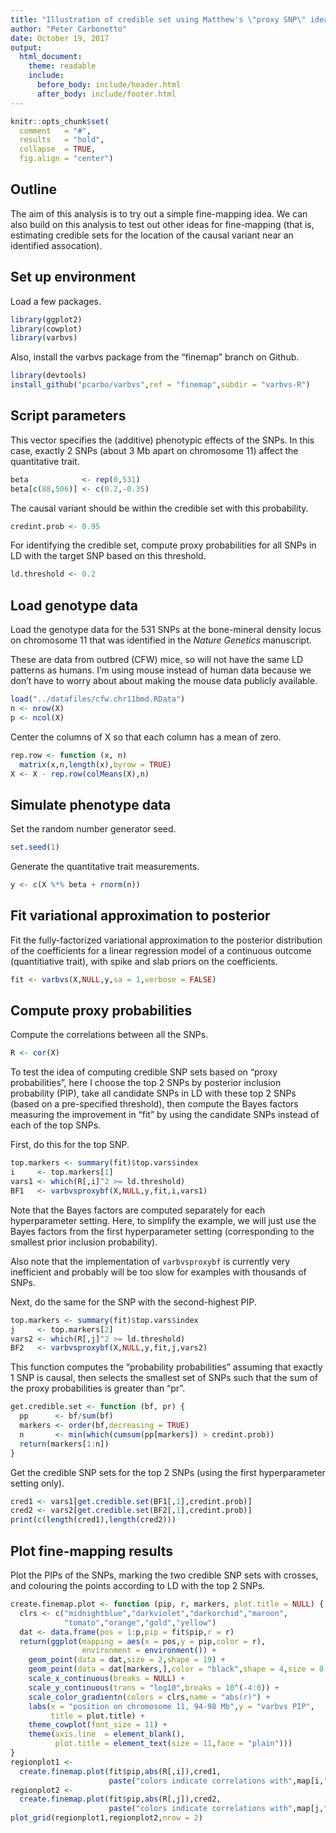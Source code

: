 ```yaml
---
title: "Illustration of credible set using Matthew's \"proxy SNP\" idea"
author: "Peter Carbonetto"
date: October 19, 2017
output:
  html_document:
    theme: readable
    include:
      before_body: include/header.html
      after_body: include/footer.html
---
```


```r
knitr::opts_chunk$set(
  comment   = "#",
  results   = "hold",
  collapse  = TRUE,
  fig.align = "center")
```

## Outline

The aim of this analysis is to try out a simple fine-mapping idea.  We
can also build on this analysis to test out other ideas for
fine-mapping (that is, estimating credible sets for the location of
the causal variant near an identified assocation).

## Set up environment

Load a few packages.

```r
library(ggplot2)
library(cowplot)
library(varbvs)
```

Also, install the varbvs package from the "finemap" branch on Github.

```r
library(devtools)
install_github("pcarbo/varbvs",ref = "finemap",subdir = "varbvs-R")
```

## Script parameters

This vector specifies the (additive) phenotypic effects of the
SNPs. In this case, exactly 2 SNPs (about 3 Mb apart on chromosome
11) affect the quantitative trait.

```r
beta            <- rep(0,531)
beta[c(88,506)] <- c(0.2,-0.35)
```

The causal variant should be within the credible set with this
probability.

```r
credint.prob <- 0.95
```

For identifying the credible set, compute proxy probabilities for all
SNPs in LD with the target SNP based on this threshold.

```r
ld.threshold <- 0.2
```

## Load genotype data

Load the genotype data for the 531 SNPs at the bone-mineral density
locus on chromosome 11 that was identified in the *Nature Genetics*
manuscript.

These are data from outbred (CFW) mice, so will not have the same LD
patterns as humans. I'm using mouse instead of human data because we
don't have to worry about about making the mouse data publicly
available.

```r
load("../datafiles/cfw.chr11bmd.RData")
n <- nrow(X)
p <- ncol(X)
```

Center the columns of X so that each column has a mean of zero.

```r
rep.row <- function (x, n)
  matrix(x,n,length(x),byrow = TRUE)
X <- X - rep.row(colMeans(X),n)
```

## Simulate phenotype data

Set the random number generator seed.

```r
set.seed(1)
```

Generate the quantitative trait measurements.

```r
y <- c(X %*% beta + rnorm(n))
```

## Fit variational approximation to posterior

Fit the fully-factorized variational approximation to the posterior
distribution of the coefficients for a linear regression model of a
continuous outcome (quantitiative trait), with spike and slab priors on
the coefficients. 

```r
fit <- varbvs(X,NULL,y,sa = 1,verbose = FALSE)
```

## Compute proxy probabilities

Compute the correlations between all the SNPs.

```r
R <- cor(X)
```

To test the idea of computing credible SNP sets based on "proxy
probabilities", here I choose the top 2 SNPs by posterior inclusion
probability (PIP), take all candidate SNPs in LD with these top 2 SNPs
(based on a pre-specified threshold), then compute the Bayes factors
measuring the improvement in "fit" by using the candidate SNPs instead
of each of the top SNPs.

First, do this for the top SNP.

```r
top.markers <- summary(fit)$top.vars$index
i     <- top.markers[1]
vars1 <- which(R[,i]^2 >= ld.threshold)
BF1   <- varbvsproxybf(X,NULL,y,fit,i,vars1) 
```

Note that the Bayes factors are computed separately for each
hyperparameter setting. Here, to simplify the example, we will just
use the Bayes factors from the first hyperparameter setting
(corresponding to the smallest prior inclusion probability).

Also note that the implementation of `varbvsproxybf` is currently very
inefficient and probably will be too slow for examples with thousands
of SNPs.

Next, do the same for the SNP with the second-highest PIP.

```r
top.markers <- summary(fit)$top.vars$index
j     <- top.markers[2]
vars2 <- which(R[,j]^2 >= ld.threshold)
BF2   <- varbvsproxybf(X,NULL,y,fit,j,vars2)
```

This function computes the "probability probabilities" assuming that
exactly 1 SNP is causal, then selects the smallest set of SNPs such
that the sum of the proxy probabilities is greater than "pr".

```r
get.credible.set <- function (bf, pr) {
  pp      <- bf/sum(bf)
  markers <- order(bf,decreasing = TRUE)
  n       <- min(which(cumsum(pp[markers]) > credint.prob))
  return(markers[1:n])
}
```

Get the credible SNP sets for the top 2 SNPs (using the first
hyperparameter setting only).

```r
cred1 <- vars1[get.credible.set(BF1[,1],credint.prob)]
cred2 <- vars2[get.credible.set(BF2[,1],credint.prob)]
print(c(length(cred1),length(cred2)))
```

## Plot fine-mapping results

Plot the PIPs of the SNPs, marking the two credible SNP sets with
crosses, and colouring the points according to LD with the top 2 SNPs.

```r
create.finemap.plot <- function (pip, r, markers, plot.title = NULL) {
  clrs <- c("midnightblue","darkviolet","darkorchid","maroon",
            "tomato","orange","gold","yellow")
  dat <- data.frame(pos = 1:p,pip = fit$pip,r = r)
  return(ggplot(mapping = aes(x = pos,y = pip,color = r),
                environment = environment()) +
    geom_point(data = dat,size = 2,shape = 19) +
    geom_point(data = dat[markers,],color = "black",shape = 4,size = 0.5) +
    scale_x_continuous(breaks = NULL) +
    scale_y_continuous(trans = "log10",breaks = 10^(-4:0)) +
    scale_color_gradientn(colors = clrs,name = "abs(r)") +
    labs(x = "position on chromosome 11, 94-98 Mb",y = "varbvs PIP",
         title = plot.title) +
    theme_cowplot(font_size = 11) +
    theme(axis.line  = element_blank(),
	      plot.title = element_text(size = 11,face = "plain")))
}
regionplot1 <-
  create.finemap.plot(fit$pip,abs(R[,i]),cred1,
                      paste("colors indicate correlations with",map[i,"id"]))
regionplot2 <-
  create.finemap.plot(fit$pip,abs(R[,j]),cred2,
                      paste("colors indicate correlations with",map[j,"id"]))
plot_grid(regionplot1,regionplot2,nrow = 2)
```
